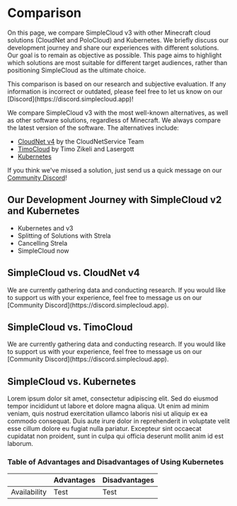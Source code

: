 # Comparison
On this page, we compare SimpleCloud v3 with other Minecraft cloud solutions (CloudNet and PoloCloud) and Kubernetes. We briefly discuss our development journey and share our experiences with different solutions. Our goal is to remain as objective as possible. This page aims to highlight which solutions are most suitable for different target audiences, rather than positioning SimpleCloud as the ultimate choice.

<Note>
    This comparison is based on our research and subjective evaluation. If any information is incorrect or outdated, please feel free to let us know on our [Discord](https://discord.simplecloud.app)!
</Note>

We compare SimpleCloud v3 with the most well-known alternatives, as well as other software solutions, regardless of Minecraft. We always compare the latest version of the software. The alternatives include:
- [CloudNet v4](https://github.com/CloudNetService) by the CloudNetService Team
- [TimoCloud](https://github.com/TimoCloud/TimoCloud) by Timo Zikeli and Lasergott
- [Kubernetes](https://kubernetes.io/docs/home/)

If you think we've missed a solution, just send us a quick message on our [Community Discord](https://discord.simplecloud.app)!

## Our Development Journey with SimpleCloud v2 and Kubernetes
- Kubernetes and v3
- Splitting of Solutions with Strela
- Cancelling Strela
- SimpleCloud now

## SimpleCloud vs. CloudNet v4
<DangerNote>
    We are currently gathering data and conducting research. If you would like to support us with your experience, feel free to message us on our [Community Discord](https://discord.simplecloud.app).
</DangerNote>

## SimpleCloud vs. TimoCloud
<DangerNote>
    We are currently gathering data and conducting research. If you would like to support us with your experience, feel free to message us on our [Community Discord](https://discord.simplecloud.app).
</DangerNote>

## SimpleCloud vs. Kubernetes
Lorem ipsum dolor sit amet, consectetur adipiscing elit. Sed do eiusmod tempor incididunt ut labore et dolore magna aliqua. Ut enim ad minim veniam, quis nostrud exercitation ullamco laboris nisi ut aliquip ex ea commodo consequat. Duis aute irure dolor in reprehenderit in voluptate velit esse cillum dolore eu fugiat nulla pariatur. Excepteur sint occaecat cupidatat non proident, sunt in culpa qui officia deserunt mollit anim id est laborum.

### Table of Advantages and Disadvantages of Using Kubernetes

|              | Advantages | Disadvantages |
| ------------ | ---------- | ------------- |
| Availability | Test       | Test          |